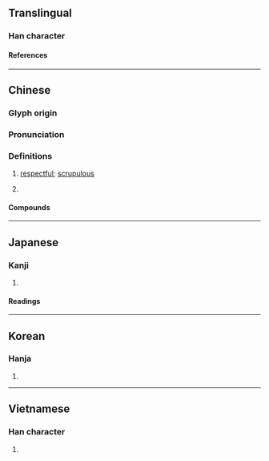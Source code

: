 {{character info/new}}
==Translingual==

===Han character===
{{Han char|rn=61|rad=心|as=06|sn=9|four=97064|canj=PHER|ids=⿰忄各}}

====References====
{{Han ref|kx=0385.120|dkj=10592|dj=0717.010|hdz=42298.030|uh=606A}}

----

==Chinese==
{{zh-forms}}

===Glyph origin===
{{Han etym}}

===Pronunciation===
{{zh-pron
|m=kè
|c=kok3
|mc=y
|oc=y
|cat=a,pn
}}

===Definitions===
{{zh-hanzi}}

# {{lb|zh|literary}} [[respectful]]; [[scrupulous]]
# {{surname|zh}}

====Compounds====
{{zh-der|恪守成憲|恪敏|恪遵|恪守成式|恪守|恪固|恪慎|三恪|虔恪}}

----

==Japanese==

===Kanji===
{{ja-kanji|grade=|rs=心06}}

# {{rfdef|ja|sort=心06}}

====Readings====
{{ja-readings
|on=かく
|kun=つつしむ
}}

----

==Korean==

===Hanja===
{{ko-hanja|각}}

# {{rfdef|ko|sort=心06}}

----

==Vietnamese==

===Han character===
{{vi-readings|rs=心06|reading=khác}}

# {{rfdef|vi|sort=心06}}
